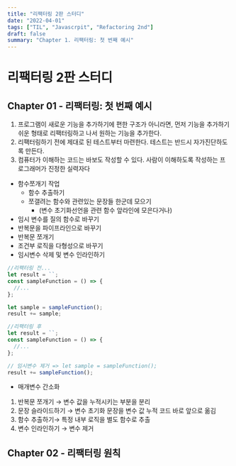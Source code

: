 ```yaml
---
title: "리팩터링 2판 스터디"
date: "2022-04-01"
tags: ["TIL", "Javascrpit", "Refactoring 2nd"]
draft: false
summary: "Chapter 1. 리팩터링: 첫 번째 예시"
---
```


# 리팩터링 2판 스터디

## Chapter 01 - 리팩터링: 첫 번째 예시

1. 프로그램이 새로운 기능을 추가하기에 편한 구조가 아니라면, 먼저 기능을 추가하기 쉬운 형태로 리팩터링하고 나서 원하는 기능을 추가한다.
2. 리팩터링하기 전에 제대로 된 테스트부터 마련한다. 테스트는 반드시 자가진단하도록 만든다.
3. 컴퓨터가 이해하는 코드는 바보도 작성할 수 있다. 사람이 이해하도록 작성하는 프로그래머가 진정한 실력자다

- 함수쪼개기 작업
  - 함수 추출하기
  - 쪼갤려는 함수와 관련있는 문장들 한군데 모으기
    - (변수 초기화선언을 관련 함수 앞라인에 모은다거나)
- 임시 변수를 질의 함수로 바꾸기
- 반복문을 파이프라인으로 바꾸기
- 반복문 쪼개기
- 조건부 로직을 다형성으로 바꾸기
- 임시변수 삭제 및 변수 인라인하기

```jsx
//리팩터링 전...
let result = ``;
const sampleFunction = () => {
  //...
};

let sample = sampleFunction();
result += sample;

//리팩터링 후
let result = ``;
const sampleFunction = () => {
  //...
};

// 임시변수 제거 => let sample = sampleFunction();
result += sampleFunction();
```

- 매개변수 간소화

1. 반복문 쪼개기 → 변수 값을 누적시키는 부분을 분리
2. 문장 슬라이드하기 → 변수 초기화 문장을 변수 값 누적 코드 바로 앞으로 옮김
3. 함수 추출하기→ 특정 내부 로직을 별도 함수로 추출
4. 변수 인라인하기 → 변수 제거

## Chapter 02 - 리팩터링 원칙
